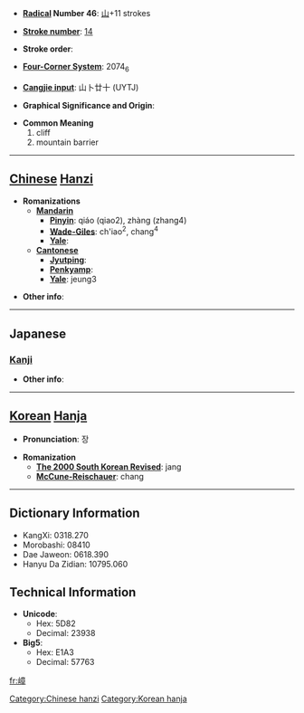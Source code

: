 * '''[[Wiktionary:Chinese radical index| Radical]] Number 46''': [[Wiktionary:Chinese radical index 山|山]]+11 strokes

* '''[[Wiktionary:Chinese total strokes index|Stroke number]]''': [[Wiktionary:Chinese total strokes index 14|14]]

* '''Stroke order''': 

* '''[[Wiktionary:Chinese four corner index|Four-Corner System]]''': 2074<sub>6</sub>

* '''[[Wiktionary:Chinese Cangjie index|Cangjie input]]''': 山卜廿十 (UYTJ)

* '''Graphical Significance and Origin''': 

* '''Common Meaning'''
*#cliff
*# mountain barrier


----

== [[Chinese]] [[Hanzi]] ==
[[Category:Chinese hanzi]]
* '''Romanizations'''
** '''[[Mandarin]]'''
*** '''[[Pinyin]]''': qiáo (qiao2), zhàng (zhang4)
*** '''[[Wade-Giles]]''': ch'iao<sup>2</sup>, chang<sup>4</sup>
*** '''[[Yale]]''': 
** '''[[Cantonese]]'''
*** '''[[Jyutping]]''':
*** '''[[Penkyamp]]''': 
*** '''[[Yale]]''': jeung3

* '''Other info''': 

----

==Japanese==
===[[Kanji]]===
{{kanji|on readings=[[しょう]] (shō)
|kun readings=[[みね]] (mine)
}}

* '''Other info''':  

----

== [[Korean]] [[Hanja]] ==
[[Category:Korean hanja]]
* '''Pronunciation''': 장

* '''Romanization'''
** '''[[The 2000 South Korean Revised Romanization|The 2000 South Korean Revised]]''': jang
** '''[[McCune-Reischauer]]''': chang

----

== Dictionary Information ==

* KangXi: 0318.270
* Morobashi: 08410
* Dae Jaweon: 0618.390
* Hanyu Da Zidian: 10795.060

== Technical Information ==

* '''Unicode''':
** Hex: 5D82
** Decimal: 23938
* '''Big5''':
** Hex: E1A3
** Decimal: 57763

[[fr:嶂]]